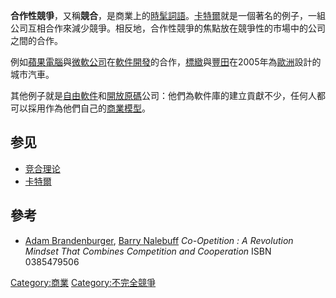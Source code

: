 '''合作性競爭'''，又稱'''競合'''，是商業上的[[時髦詞語|時髦詞語]]。[[卡特爾|卡特爾]]就是一個著名的例子，一組公司互相合作來減少競爭。相反地，合作性競爭的焦點放在競爭性的市場中的公司之間的合作。

例如[[蘋果電腦|蘋果電腦]]與[[微軟公司|微軟公司]]在[[軟件開發|軟件開發]]的合作，[[標緻|標緻]]與[[豐田|豐田]]在2005年為[[歐洲|歐洲]]設計的城市汽車。

其他例子就是[[自由軟件|自由軟件]]和[[開放原碼|開放原碼]]公司：他們為軟件庫的建立貢獻不少，任何人都可以採用作為他們自己的[[商業模型|商業模型]]。

==参见==
* [[竞合理论|竞合理论]]
* [[卡特爾|卡特爾]]

==參考==
* [[Adam_Brandenburger|Adam Brandenburger]], [[Barry_Nalebuff|Barry Nalebuff]] ''Co-Opetition : A Revolution Mindset That Combines Competition and Cooperation'' ISBN 0385479506
{{Commerce-stub}}
[[Category:商業|Category:商業]]
[[Category:不完全競爭|Category:不完全競爭]]